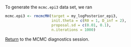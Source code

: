 To generate the `mcmc.epi3` data set, we ran

```r
mcmc.epi3 <- rmcmcMH(target = my_logPosterior_epi3,
                     init.theta = c(R0 = 1, D_inf = 2),
                     proposal.sd = c(0.01, 0.1),
                     n.iterations = 1000)
```

[Return](mcmc_diagnostics.html#summary-statistics) to the MCMC diagnostics session.
